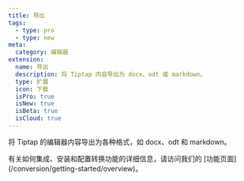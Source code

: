 ```yaml
---
title: 导出
tags:
  - type: pro
  - type: new
meta:
  category: 编辑器
extension:
  name: 导出
  description: 将 Tiptap 内容导出为 docx、odt 或 markdown。
  type: 扩展
  icon: 下载
  isPro: true
  isNew: true
  isBeta: true
  isCloud: true
---
```



将 Tiptap 的编辑器内容导出为各种格式，如 docx、odt 和 markdown。

<Callout title="更多细节" variant="hint">
    有关如何集成、安装和配置转换功能的详细信息，请访问我们的 [功能页面](/conversion/getting-started/overview)。
</Callout>

<CodeDemo isPro path="/Extensions/Export" />